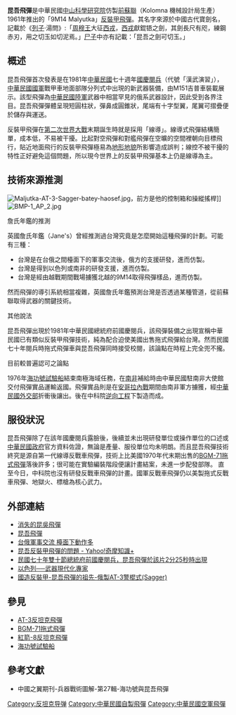{{NoteTA
|G1=Military
|G2=長度單位
|G3=Firearms
}}
{{Infobox_Missile
|name=昆吾飛彈
|image=AT-3A Sagger missile.JPG
|image_size=300px
|image_caption=蘇製9M14反坦克飛彈，昆吾飛彈之原型 
|origin= {{ROC}}
|Function=[[反戰車飛彈|反戰車飛彈]]
|Contractor=[[中山科學研究院|中山科學研究院]]
|Unit_cost=
|Deployment= 1970年代末期
|Engine= 固態燃料
|total_mass=
|Launch_mass=
|Length=
|Diameter=
|Wing_span=
|Speed=
|Range= 500—3,000公尺
|Flying_altitude=
|Warhead=
|Guidance= 搖桿操縱有線電導引<br>光學望遠鏡追蹤瞄準
|Launch_platform= 陸基、移動載台
}}
'''昆吾飛彈'''是中華民國[[中山科學研究院|中山科學研究院]]仿製[[前蘇聯|前蘇聯]]（Kolomna 機械設計局生產）1961年推出的「9M14 Malyutka」[[反裝甲飛彈|反裝甲飛彈]]。其名字來源於中國古代寶劍名，記載於《[[列子|列子]]·湯問》:「[[周穆王|周穆王]]大征[[西戎|西戎]]，[[西戎|西戎]]獻錕铻之劍，其劍長尺有咫，練鋼赤刃，用之切玉如切泥焉。」[[尸子|尸子]]中亦有記載：「昆吾之劍可切玉。」

==概述==
昆吾飛彈首次發表是在1981年[[中華民國|中華民國]]七十週年[[中華民國國慶|國慶]][[閱兵|閱兵]]（代號「漢武演習」），[[中華民國國軍|中華民國國軍]]戰甲車地面部隊分列式中出現的新武器裝備，由M151吉普車裝載展示。該型飛彈為[[中華民國陸軍|中華民國陸軍]]武器中相當罕見的俄系武器設計，因此受到各界注目。昆吾飛彈彈體呈現短圓柱狀，彈鼻成圓錐狀，尾端有十字型翼，尾翼可摺疊便於儲存與運送。

反裝甲飛彈在[[第二次世界大戰|第二次世界大戰]]末期誕生時就是採用「線導」。線導式飛彈結構簡單，成本低，不易被干擾。比起對空飛彈和對艦飛彈在空曠的空間裡朝向目標飛行，貼近地面飛行的反裝甲飛彈極易為[[地形|地形]][[地貌|地貌]]所影響造成誤判；線控不被干擾的特性正好避免這個問題，所以現今世界上的反裝甲飛彈基本上仍是線導為主。

== 技術來源推測 ==
[[File:Maljutka-AT-3-Sagger-batey-haosef.jpg|right]]，前方是他的控制箱和操縱搖桿]]
[[File:BMP-1_AP_2.jpg|right]]

;詹氏年鑑的推測
英國詹氏年鑑（Jane's）曾經推測過台灣究竟是怎麼開始這種飛彈的計劃。可能有三種：
*台灣是在台俄之間檯面下的軍事交流後，俄方的支援研發，進而仿製。
*台灣是得到以色列或南非的研發支援，進而仿製。
*台灣是經由越戰期間戰場擄獲北越的9M14取得飛彈樣品，進而仿製。
然而飛彈的導引系統相當複雜，英國詹氏年鑑預測台灣是否透過某種管道，從前蘇聯取得武器的關鍵技術。

;其他說法
昆吾飛彈出現於1981年中華民國總統府前國慶閱兵，該飛彈裝備之出現宣稱中華民國已有類似反裝甲飛彈技術，純為配合迫使美國出售拖式飛彈給台灣。然而民國七十年閱兵時拖式飛彈車與昆吾飛彈同時接受校閱，該論點在時程上完全兜不攏。

;目前較普遍認可之論點
1976年[[海功號試驗船|海功號試驗船]]結束南極海域任務，在[[南非|南非]]補給時由中華民國駐南非大使館交付飛彈實品運輸返國。飛彈實品則是在[[安哥拉內戰|安哥拉內戰]]期間由南非軍方擄獲，經[[中華民國外交部|中華民國外交部]]折衝後讓出。後在中科院[[逆向工程|逆向工程]]下製造而成。

== 服役狀況 ==
昆吾飛彈除了在該年國慶閱兵露臉後，後續並未出現研發單位或操作單位的口述或[[中華民國政府|中華民國政府]]官方資料佐證，無論是產量、服役單位均未明朗。而且昆吾飛彈技術終究是源自第一代線導反戰車飛彈，技術上比美國1970年代末期出售的[[BGM-71拖式飛彈|BGM-71拖式飛彈]]落後許多；很可能在實驗編裝階段便讓計畫結案，未進一步配發部隊。
直至今日，中科院也沒有研發反戰車飛彈的計畫。國軍反戰車飛彈仍以美製拖式反戰車飛彈、地獄火、標槍為核心武力。

==外部連結==
*[http://tw.myblog.yahoo.com/jw!HNz06.mHHRN1HTBRyN8-/article?mid=1752&sc=1 消失的昆吳飛彈]{{dead link|date=2018年3月 |bot=InternetArchiveBot |fix-attempted=yes }}
*[http://blog.xuite.net/hsw520/st/23352516 昆吾飛彈] {{Wayback|url=http://blog.xuite.net/hsw520/st/23352516 |date=20160817132353 }}
*[http://www.newtaiwan.com.tw/bulletinview.jsp?period=340&bulletinid=9522 台俄軍事交流 檯面下動作多]{{dead link|date=2018年3月 |bot=InternetArchiveBot |fix-attempted=yes }}
*[http://tw.knowledge.yahoo.com/question/question?qid=1305090118238 昆吾反裝甲飛彈的問題 - Yahoo!奇摩知識+]
*[https://www.youtube.com/watch?v=lSoQeoH_uqU 民國七十年雙十節總統府前國慶閱兵，昆吾飛彈於該片2分25秒時出現] {{Wayback|url=https://www.youtube.com/watch?v=lSoQeoH_uqU |date=20140320234100 }}
*[http://www.omnitalk.com/miliarch/gb2b5.pl?msgno=messages/180.html 以色列──武器現代化專家] {{Wayback|url=http://www.omnitalk.com/miliarch/gb2b5.pl?msgno=messages%2F180.html |date=20160310055238 }}
*[http://www.urmay.com/redirect.php?tid=100706&goto=lastpost 國造反裝甲-昆吾飛彈的祖先-俄製AT-3警棍式(Sagger)] {{Wayback|url=http://www.urmay.com/redirect.php?tid=100706&goto=lastpost |date=20160304222556 }}

== 參見 ==
*[[AT-3反坦克飛彈|AT-3反坦克飛彈]]
*[[BGM-71拖式飛彈|BGM-71拖式飛彈]]
*[[紅箭-8反坦克飛彈|紅箭-8反坦克飛彈]]
*[[海功號試驗船|海功號試驗船]]

== 參考文獻 ==
*中國之翼期刊-兵器戰術圖解-第27輯-海功號與昆吾飛彈

{{中華民國自製飛彈}}

{{中華民國國防工業}}
{{中華民國軍事}}
{{中華民國空軍軍備}}

[[Category:反坦克导弹|Category:反坦克导弹]]
[[Category:中華民國自製飛彈|Category:中華民國自製飛彈]]
[[Category:中華民國空軍飛彈|Category:中華民國空軍飛彈]]